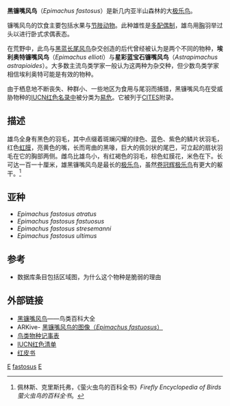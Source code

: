 {{Speciesbox
| taxon = Epimachus fastosus
| status = VU 
| status_system = IUCN3.1
| trend = down
| image = Epimachus fastuosus by Bowdler Sharpe.jpg
| binomial_authority = （[[约翰·赫尔曼|赫尔曼]]，1783年）
}}
'''黑镰嘴风鸟'''（''Epimachus fastosus''）是新几内亚半山森林的大[[极乐鸟|极乐鸟]]。

镰嘴风鸟的饮食主要包括水果与[[节肢动物|节肢动物]]。此种雄性是[[多配偶制|多配偶制]]，雄鸟用[[胸大肌|胸]]羽举过头以进行卧式求偶表态。

在荒野中，此鸟与[[黑蓝长尾风鸟|黑蓝长尾风鸟]]杂交创造的后代曾经被认为是两个不同的物种，'''埃利奥特镰嘴风鸟'''（''Epimachus ellioti''）与'''星彩蓝宝石镰嘴风鸟'''（''Astrapimachus astrapioides''）。大多数主流鸟类学家一般认为这两种为杂交种，但少数鸟类学家相信埃利奥特可能是有效的物种。

由于栖息地不断丧失、种群小、一些地区为食用与尾羽而捕猎，黑镰嘴风鸟在受威胁物种的[[國際自然保護聯盟瀕危物種紅色名錄|IUCN红色名录中]]被分类为[[易危|易危]]。它被列于[[瀕危野生動植物種國際貿易公約|CITES]]附录。

== 描述 ==
雄鸟全身有黑色的羽毛，其中点缀着斑斓闪耀的绿色、蓝色、紫色的鳞片状羽毛，红色[[虹膜|虹膜]]，亮黄色的嘴，长而弯曲的黑喙，巨大的佩剑状的尾巴，可立起的扇状羽毛在它的胸部两侧。雌鸟比雄鸟小，有红褐色的羽毛，棕色虹膜花，米色在下。长可达一百一十厘米，雄黑镰嘴风鸟是最长的[[极乐鸟|极乐鸟]]，虽然[[卷冠辉极乐鸟|卷冠辉极乐鸟]]有更大的躯干。<ref>佩林斯、克里斯托弗，《萤火虫鸟的百科全书》''Firefly Encyclopedia of Birds萤火虫鸟的百科全书''。</ref>

== 亚种 ==
* ''Epimachus fastosus atratus''
* ''Epimachus fastosus fastuosus''
* ''Epimachus fastosus stresemanni''
* ''Epimachus fastosus ultimus''

== 参考 ==
{{reflist}}
* {{IUCN2006|assessors=国际鸟盟|year=2004年|id=7840|title=Epimachus fastuosus|downloaded=2006年5月11日}} 数据库条目包括区域图，为什么这个物种是脆弱的理由

== 外部链接 ==
{{Commons category|Epimachus fastuosus}}
* [http://baike.niaolei.org.cn/黑镰嘴风鸟 黑镰嘴风鸟]{{Dead link|date=2019年12月 |bot=InternetArchiveBot |fix-attempted=yes }}——鸟类百科大全
* ARKive- [https://web.archive.org/web/20080226152001/http://www.arkive.org/species/GES/birds/Epimachus_fastuosus/ 黑镰嘴风鸟的图像（''Epimachus fastuosus''）]
* [http://www.birdlife.org/datazone/species/index.html?action=SpcHTMDetails.asp&sid=5816&m=0 鸟类物种记事表]
* [https://web.archive.org/web/20040923021207/http://www.redlist.org/search/details.php?species=7840 IUCN红色清单]
* [https://web.archive.org/web/20061013150320/http://www.rdb.or.id/detailbird.php?id=274 红皮书]
{{Taxonbar}}
[[Category:IUCN红色名录易危物种|E]]
[[Category:镰嘴风鸟属|fastosus]]
[[Category:1783年描述的鸟类|E]]